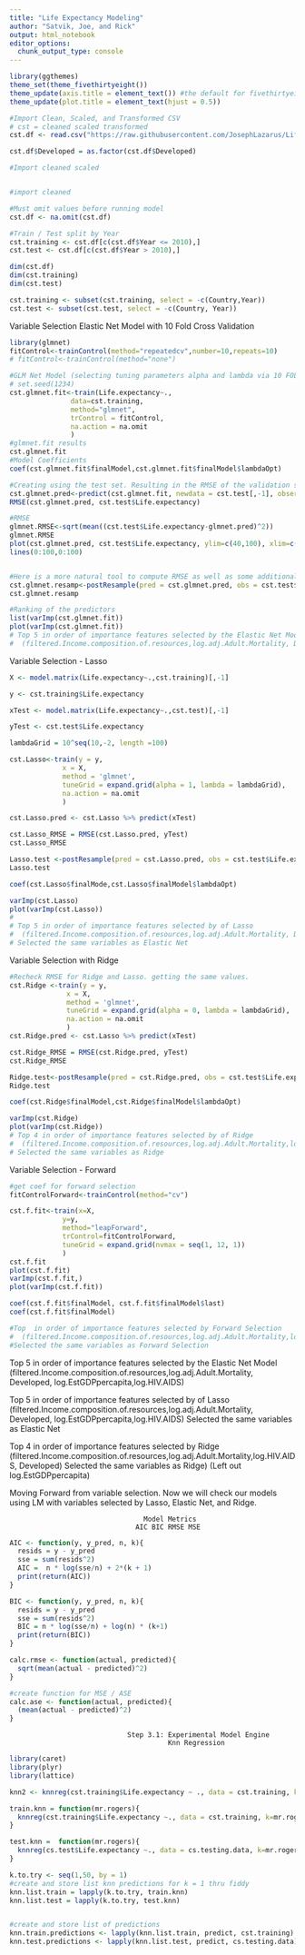 ```yaml
---
title: "Life Expectancy Modeling"
author: "Satvik, Joe, and Rick"
output: html_notebook
editor_options: 
  chunk_output_type: console
---
```

```r
library(ggthemes)
theme_set(theme_fivethirtyeight())
theme_update(axis.title = element_text()) #the default for fivethirtyeight is to not show axis labels, this removes that default so we can choose to specify and display axis titles
theme_update(plot.title = element_text(hjust = 0.5))
```

```r
#Import Clean, Scaled, and Transformed CSV 
# cst = cleaned scaled transformed
cst.df <- read.csv("https://raw.githubusercontent.com/JosephLazarus/Life_Expectancy/main/Data_Folder/clean_scaled.csv", header = TRUE, fileEncoding="UTF-8-BOM")

cst.df$Developed = as.factor(cst.df$Developed) 

#Import cleaned scaled 


#import cleaned

#Must omit values before running model
cst.df <- na.omit(cst.df)
```

```r
#Train / Test split by Year
cst.training <- cst.df[c(cst.df$Year <= 2010),]
cst.test <- cst.df[c(cst.df$Year > 2010),]

dim(cst.df)
dim(cst.training)
dim(cst.test)

cst.training <- subset(cst.training, select = -c(Country,Year))
cst.test <- subset(cst.test, select = -c(Country, Year))
```

Variable Selection
Elastic Net Model with 10 Fold Cross Validation
```r
library(glmnet)
fitControl<-trainControl(method="repeatedcv",number=10,repeats=10)
# fitControl<-trainControl(method="none")

#GLM Net Model (selecting tuning parameters alpha and lambda via 10 FOLD CV)
# set.seed(1234)
cst.glmnet.fit<-train(Life.expectancy~.,
               data=cst.training,
               method="glmnet",
               trControl = fitControl,
               na.action = na.omit
               )
#glmnet.fit results
cst.glmnet.fit
#Model Coefficients
coef(cst.glmnet.fit$finalModel,cst.glmnet.fit$finalModel$lambdaOpt)
```

```r
#Creating using the test set. Resulting in the RMSE of the validation set
cst.glmnet.pred<-predict(cst.glmnet.fit, newdata = cst.test[,-1], observed = cst.test[,1])
RMSE(cst.glmnet.pred, cst.test$Life.expectancy)

#RMSE
glmnet.RMSE<-sqrt(mean((cst.test$Life.expectancy-glmnet.pred)^2))
glmnet.RMSE
plot(cst.glmnet.pred, cst.test$Life.expectancy, ylim=c(40,100), xlim=c(40,100))
lines(0:100,0:100)


#Here is a more natural tool to compute RMSE as well as some additional metrics
cst.glmnet.resamp<-postResample(pred = cst.glmnet.pred, obs = cst.test$Life.expectancy)
cst.glmnet.resamp

#Ranking of the predictors
list(varImp(cst.glmnet.fit))
plot(varImp(cst.glmnet.fit))
# Top 5 in order of importance features selected by the Elastic Net Model
#  (filtered.Income.composition.of.resources,log.adj.Adult.Mortality, Developed, log.EstGDPpercapita,log.HIV.AIDS)

```

Variable Selection - Lasso

```r
X <- model.matrix(Life.expectancy~.,cst.training)[,-1]

y <- cst.training$Life.expectancy

xTest <- model.matrix(Life.expectancy~.,cst.test)[,-1]

yTest <- cst.test$Life.expectancy

lambdaGrid = 10^seq(10,-2, length =100)

cst.Lasso<-train(y = y,
             x = X,
             method = 'glmnet',
             tuneGrid = expand.grid(alpha = 1, lambda = lambdaGrid),
             na.action = na.omit
             )

cst.Lasso.pred <- cst.Lasso %>% predict(xTest)

cst.Lasso_RMSE = RMSE(cst.Lasso.pred, yTest)
cst.Lasso_RMSE

Lasso.test <-postResample(pred = cst.Lasso.pred, obs = cst.test$Life.expectancy)
Lasso.test

coef(cst.Lasso$finalMode,cst.Lasso$finalModel$lambdaOpt)

varImp(cst.Lasso)
plot(varImp(cst.Lasso))
# 
# Top 5 in order of importance features selected by of Lasso
#  (filtered.Income.composition.of.resources,log.adj.Adult.Mortality, Developed, log.EstGDPpercapita,log.HIV.AIDS)
# Selected the same variables as Elastic Net

```

Variable Selection with Ridge
```r
#Recheck RMSE for Ridge and Lasso. getting the same values.
cst.Ridge <-train(y = y, 
              x = X,
              method = 'glmnet',
              tuneGrid = expand.grid(alpha = 0, lambda = lambdaGrid),
              na.action = na.omit
              )
cst.Ridge.pred <- cst.Lasso %>% predict(xTest)

cst.Ridge_RMSE = RMSE(cst.Ridge.pred, yTest)
cst.Ridge_RMSE

Ridge.test<-postResample(pred = cst.Ridge.pred, obs = cst.test$Life.expectancy)
Ridge.test

coef(cst.Ridge$finalModel,cst.Ridge$finalModel$lambdaOpt)

varImp(cst.Ridge)
plot(varImp(cst.Ridge))
# Top 4 in order of importance features selected by of Ridge
#  (filtered.Income.composition.of.resources,log.adj.Adult.Mortality,log.HIV.AIDS, Developed)
# Selected the same variables as Ridge

```




Variable Selection - Forward
```r
#get coef for forward selection
fitControlForward<-trainControl(method="cv")

cst.f.fit<-train(x=X,
             y=y,
             method="leapForward",
             trControl=fitControlForward,
             tuneGrid = expand.grid(nvmax = seq(1, 12, 1))
             )
cst.f.fit
plot(cst.f.fit)
varImp(cst.f.fit,)
plot(varImp(cst.f.fit))

coef(cst.f.fit$finalModel, cst.f.fit$finalModel$last)
coef(cst.f.fit$finalModel)

#Top  in order of importance features selected by Forward Selection
#  (filtered.Income.composition.of.resources,log.adj.Adult.Mortality,log.HIV.AIDS, Developed)
#Selected the same variables as Forward Selection

```

Top 5 in order of importance features selected by the Elastic Net Model
 (filtered.Income.composition.of.resources,log.adj.Adult.Mortality, Developed, log.EstGDPpercapita,log.HIV.AIDS)
 
Top 5 in order of importance features selected by of Lasso
 (filtered.Income.composition.of.resources,log.adj.Adult.Mortality, Developed, log.EstGDPpercapita,log.HIV.AIDS)
Selected the same variables as Elastic Net

Top 4 in order of importance features selected by Ridge
 (filtered.Income.composition.of.resources,log.adj.Adult.Mortality,log.HIV.AIDS, Developed)
Selected the same variables as Ridge)
(Left out log.EstGDPpercapita)

Moving Forward from variable selection. Now we will check our models using LM with variables selected by Lasso, Elastic Net, and Ridge.

~~~~~~~~~~~~~~~~~~~~~~~~~~~~~~~~~~~~~~~~~~~~~~~~~~~~~~~~~~~~~~~~~~~~~~~~~~~~~~~~
                                 Model Metrics
                               AIC BIC RMSE MSE
~~~~~~~~~~~~~~~~~~~~~~~~~~~~~~~~~~~~~~~~~~~~~~~~~~~~~~~~~~~~~~~~~~~~~~~~~~~~~~~~


```r
AIC <- function(y, y_pred, n, k){
  resids = y - y_pred
  sse = sum(resids^2)
  AIC =  n * log(sse/n) + 2*(k + 1)
  print(return(AIC))
}

BIC <- function(y, y_pred, n, k){
  resids = y - y_pred
  sse = sum(resids^2)
  BIC = n * log(sse/n) + log(n) * (k+1)
  print(return(BIC))
}

calc.rmse <- function(actual, predicted){
  sqrt(mean(actual - predicted)^2)
}

#create function for MSE / ASE
calc.ase <- function(actual, predicted){
  (mean(actual - predicted)^2)
}

```

~~~~~~~~~~~~~~~~~~~~~~~~~~~~~~~~~~~~~~~~~~~~~~~~~~~~~~~~~~~~~~~~~~~~~~~~~~~~~~~
                             Step 3.1: Experimental Model Engine
                                       Knn Regression
~~~~~~~~~~~~~~~~~~~~~~~~~~~~~~~~~~~~~~~~~~~~~~~~~~~~~~~~~~~~~~~~~~~~~~~~~~~~~~~

```r
library(caret)
library(plyr)
library(lattice)

knn2 <- knnreg(cst.training$Life.expectancy ~ ., data = cst.training, k=2)

train.knn = function(mr.rogers){
  knnreg(cst.training$Life.expectancy ~., data = cst.training, k=mr.rogers)
} 

test.knn =  function(mr.rogers){
  knnreg(cs.test$Life.expectancy ~., data = cs.testing.data, k=mr.rogers)
} 

k.to.try <- seq(1,50, by = 1)
#create and store list knn predictions for k = 1 thru fiddy
knn.list.train = lapply(k.to.try, train.knn)
knn.list.test = lapply(k.to.try, test.knn)


#create and store list of predictions
knn.train.predictions <- lapply(knn.list.train, predict, cst.training)
knn.test.predictions <- lapply(knn.list.test, predict, cs.testing.data)
```

